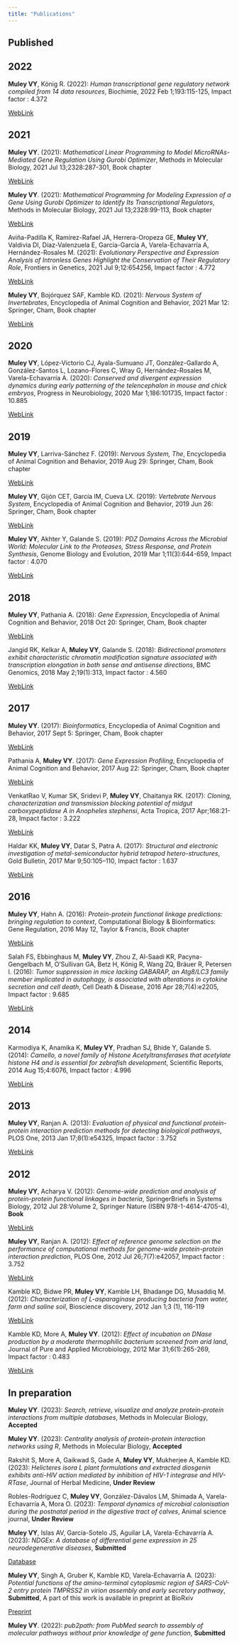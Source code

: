 ```yaml
---
title: "Publications"
---
```


## Published


## 2022


**Muley VY**, König R. (2022): *Human transcriptional gene regulatory network compiled from 14 data resources*, Biochimie, 2022 Feb 1;193:115-125, Impact factor : 4.372


<a href="https://doi.org/10.1016/j.biochi.2021.10.016" target="_blank" class="btn btn-outline-primary btn-sm" role="button">WebLink</a>


## 2021


**Muley VY**. (2021): *Mathematical Linear Programming to Model MicroRNAs-Mediated Gene Regulation Using Gurobi Optimizer*, Methods in Molecular Biology, 2021 Jul 13;2328:287-301, Book chapter


<a href="https://doi.org/10.1007/978-1-0716-1534-8_19" target="_blank" class="btn btn-outline-primary btn-sm" role="button">WebLink</a>


**Muley VY**. (2021): *Mathematical Programming for Modeling Expression of a Gene Using Gurobi Optimizer to Identify Its Transcriptional Regulators*, Methods in Molecular Biology, 2021 Jul 13;2328:99-113, Book chapter


<a href="https://doi.org/10.1007/978-1-0716-1534-8_6" target="_blank" class="btn btn-outline-primary btn-sm" role="button">WebLink</a>


Aviña-Padilla K, Ramírez-Rafael JA, Herrera-Oropeza GE, **Muley VY**, Valdivia DI, Díaz-Valenzuela E, García-García A, Varela-Echavarría A, Hernández-Rosales M. (2021): *Evolutionary Perspective and Expression Analysis of Intronless Genes Highlight the Conservation of Their Regulatory Role*, Frontiers in Genetics, 2021 Jul 9;12:654256, Impact factor : 4.772


<a href="https://doi.org/10.3389/fgene.2021.654256" target="_blank" class="btn btn-outline-primary btn-sm" role="button">WebLink</a>


**Muley VY**, Bojórquez SAF, Kamble KD. (2021): *Nervous System of Invertebrates*, Encyclopedia of Animal Cognition and Behavior, 2021 Mar 12: Springer, Cham, Book chapter


<a href="https://doi.org/10.1007/978-3-319-47829-6_1227-2" target="_blank" class="btn btn-outline-primary btn-sm" role="button">WebLink</a>


## 2020


**Muley VY**, López-Victorio CJ, Ayala-Sumuano JT, González-Gallardo A, González-Santos L, Lozano-Flores C, Wray G, Hernández-Rosales M, Varela-Echavarría A. (2020): *Conserved and divergent expression dynamics during early patterning of the telencephalon in mouse and chick embryos*, Progress in Neurobiology, 2020 Mar 1;186:101735, Impact factor : 10.885


<a href="https://doi.org/10.1016/j.pneurobio.2019.101735" target="_blank" class="btn btn-outline-primary btn-sm" role="button">WebLink</a>


## 2019


**Muley VY**, Larriva-Sánchez F. (2019): *Nervous System, The*, Encyclopedia of Animal Cognition and Behavior, 2019 Aug 29: Springer, Cham, Book chapter


<a href="https://doi.org/10.1007/978-3-319-47829-6_589-1" target="_blank" class="btn btn-outline-primary btn-sm" role="button">WebLink</a>


**Muley VY**, Gijón CET, García IM, Cueva LX. (2019): *Vertebrate Nervous System*, Encyclopedia of Animal Cognition and Behavior, 2019 Jun 26: Springer, Cham, Book chapter


<a href="https://doi.org/10.1007/978-3-319-47829-6_587-1" target="_blank" class="btn btn-outline-primary btn-sm" role="button">WebLink</a>


**Muley VY**, Akhter Y, Galande S. (2019): *PDZ Domains Across the Microbial World: Molecular Link to the Proteases, Stress Response, and Protein Synthesis*, Genome Biology and Evolution, 2019 Mar 1;11(3):644-659, Impact factor : 4.070


<a href="https://doi.org/10.1093/gbe/evz023" target="_blank" class="btn btn-outline-primary btn-sm" role="button">WebLink</a>


## 2018


**Muley VY**, Pathania A. (2018): *Gene Expression*, Encyclopedia of Animal Cognition and Behavior, 2018 Oct 20: Springer, Cham, Book chapter


<a href="https://doi.org/10.1007/978-3-319-47829-6_49-2" target="_blank" class="btn btn-outline-primary btn-sm" role="button">WebLink</a>


Jangid RK, Kelkar A, **Muley VY**, Galande S. (2018): *Bidirectional promoters exhibit characteristic chromatin modification signature associated with transcription elongation in both sense and antisense directions*, BMC Genomics, 2018 May 2;19(1):313, Impact factor : 4.560


<a href="https://doi.org/10.1186/s12864-018-4697-7" target="_blank" class="btn btn-outline-primary btn-sm" role="button">WebLink</a>


## 2017


**Muley VY**. (2017): *Bioinformatics*, Encyclopedia of Animal Cognition and Behavior, 2017 Sept 5: Springer, Cham, Book chapter


<a href="https://doi.org/10.1007/978-3-319-47829-6_41-1" target="_blank" class="btn btn-outline-primary btn-sm" role="button">WebLink</a>


Pathania A, **Muley VY**. (2017): *Gene Expression Profiling*, Encyclopedia of Animal Cognition and Behavior, 2017 Aug 22: Springer, Cham, Book chapter


<a href="https://doi.org/10.1007/978-3-319-47829-6_9-1" target="_blank" class="btn btn-outline-primary btn-sm" role="button">WebLink</a>


VenkatRao V, Kumar SK, Sridevi P, **Muley VY**, Chaitanya RK. (2017): *Cloning, characterization and transmission blocking potential of midgut carboxypeptidase A in Anopheles stephensi*, Acta Tropica, 2017 Apr;168:21-28, Impact factor : 3.222


<a href="https://doi.org/10.1016/j.actatropica.2016.12.035" target="_blank" class="btn btn-outline-primary btn-sm" role="button">WebLink</a>


Haldar KK, **Muley VY**, Datar S, Patra A. (2017): *Structural and electronic investigation of metal-semiconductor hybrid tetrapod hetero-structures*, Gold Bulletin, 2017 Mar 9;50:105–110, Impact factor : 1.637


<a href="https://doi.org/10.1007/978-3-319-47829-6_1227-2" target="_blank" class="btn btn-outline-primary btn-sm" role="button">WebLink</a>


## 2016


**Muley VY**, Hahn A. (2016): *Protein-protein functional linkage predictions: bringing regulation to context*, Computational Biology & Bioinformatics: Gene Regulation, 2016 May 12, Taylor & Francis, Book chapter


<a href="https://www.taylorfrancis.com/chapters/mono/10.1201/b20026-13/protein-protein-functional-linkage-predictions-bringing-regulation-context-ka-chun-wong" target="_blank" class="btn btn-outline-primary btn-sm" role="button">WebLink</a>


Salah FS, Ebbinghaus M, **Muley VY**, Zhou Z, Al-Saadi KR, Pacyna-Gengelbach M, O'Sullivan GA, Betz H, König R, Wang ZQ, Bräuer R, Petersen I. (2016): *Tumor suppression in mice lacking GABARAP, an Atg8/LC3 family member implicated in autophagy, is associated with alterations in cytokine secretion and cell death*, Cell Death & Disease, 2016 Apr 28;7(4):e2205, Impact factor : 9.685


<a href="https://doi.org/10.1038/cddis.2016.93" target="_blank" class="btn btn-outline-primary btn-sm" role="button">WebLink</a>


## 2014


Karmodiya K, Anamika K, **Muley VY**, Pradhan SJ, Bhide Y, Galande S. (2014): *Camello, a novel family of Histone Acetyltransferases that acetylate histone H4 and is essential for zebrafish development*, Scientific Reports, 2014 Aug 15;4:6076, Impact factor : 4.996


<a href="https://doi.org/10.1038/srep06076" target="_blank" class="btn btn-outline-primary btn-sm" role="button">WebLink</a>


## 2013


**Muley VY**, Ranjan A. (2013): *Evaluation of physical and functional protein-protein interaction prediction methods for detecting biological pathways*, PLOS One, 2013 Jan 17;8(1):e54325, Impact factor : 3.752


<a href="https://doi.org/10.1371/journal.pone.0054325" target="_blank" class="btn btn-outline-primary btn-sm" role="button">WebLink</a>


## 2012


**Muley VY**, Acharya V. (2012): *Genome-wide prediction and analysis of protein-protein functional linkages in bacteria*, SpringerBriefs in Systems Biology, 2012 Jul 28:Volume 2, Springer Nature (ISBN 978-1-4614-4705-4), **Book**


<a href="https://doi.org/10.1007/978-1-4614-4705-4" target="_blank" class="btn btn-outline-primary btn-sm" role="button">WebLink</a>


**Muley VY**, Ranjan A. (2012): *Effect of reference genome selection on the performance of computational methods for genome-wide protein-protein interaction prediction*, PLOS One, 2012 Jul 26;7(7):e42057, Impact factor : 3.752


<a href="https://doi.org/10.1371/journal.pone.0042057" target="_blank" class="btn btn-outline-primary btn-sm" role="button">WebLink</a>


Kamble KD, Bidwe PR, **Muley VY**, Kamble LH, Bhadange DG, Musaddiq M. (2012): *Characterization of L-asparaginase producing bacteria from water, farm and saline soil*, Bioscience discovery, 2012 Jan 1;3 (1), 116-119


<a href="https://jbsd.in/Vol%203%20No1/KDKamble116-119.pdf" target="_blank" class="btn btn-outline-primary btn-sm" role="button">WebLink</a>


Kamble KD, More A, **Muley VY**. (2012): *Effect of incubation on DNase production by a moderate thermophilic bacterium screened from arid land*, Journal of Pure and Applied Microbiology, 2012 Mar 31;6(1):265-269, Impact factor : 0.483


<a href="https://microbiologyjournal.org/effect-of-incubation-on-dnase-production-by-a-moderate-thermophilic-bacterium-screened-from-arid-land/" target="_blank" class="btn btn-outline-primary btn-sm" role="button">WebLink</a>




## In preparation

**Muley VY**. (2023): *Search, retrieve, visualize and analyze protein-protein interactions from multiple databases*, Methods in Molecular Biology, **Accepted**

**Muley VY**. (2023): *Centrality analysis of protein-protein interaction networks using R*, Methods in Molecular Biology, **Accepted**

Rakshit S, More A, Gaikwad S, Gade A, **Muley VY**, Mukherjee A, Kamble KD. (2023): *Helicteres isora L plant formulations and extracted diosgenin exhibits anti-HIV action mediated by inhibition of HIV-1 integrase and HIV-RTase*, Journal of Herbal Medicine, **Under Review**

Robles-Rodríguez C, **Muley VY**, González-Dávalos LM, Shimada A, Varela-Echavarría A, Mora O. (2023): *Temporal dynamics of microbial colonisation during the postnatal period in the digestive tract of calves*, Animal science journal, **Under Review**

**Muley VY**, Islas AV, García-Sotelo JS, Aguilar LA, Varela-Echavarría A. (2023): *NDGEx: A database of differential gene expression in 25 neurodegenerative diseases*, **Submitted**

<a href="http://ndgex.lavis.unam.mx/" target="_blank" class="btn btn-outline-secondary btn-sm" role="button">Database</a>


**Muley VY**, Singh A, Gruber K, Kamble KD, Varela-Echavarría A. (2023): *Potential functions of the amino-terminal cytoplasmic region of SARS-CoV-2 entry protein TMPRSS2 in virion assembly and early secretory pathway*, **Submitted**, A part of this work is available in preprint at BioRxiv

<a href="https://doi.org/10.1101/2021.04.26.441280" target="_blank" class="btn btn-outline-success btn-sm" role="button">Preprint</a>

**Muley VY**. (2022): *pub2path: from PubMed search to assembly of molecular pathways without prior knowledge of gene function*, **Submitted**